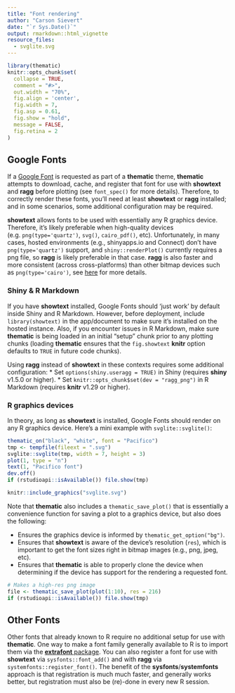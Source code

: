 ```yaml
---
title: "Font rendering"
author: "Carson Sievert"
date: "`r Sys.Date()`"
output: rmarkdown::html_vignette
resource_files:
  - svglite.svg
---
```


```r
library(thematic)
knitr::opts_chunk$set(
  collapse = TRUE,
  comment = "#>",
  out.width = "70%", 
  fig.align = 'center',
  fig.width = 7,
  fig.asp = 0.61,
  fig.show = "hold",
  message = FALSE,
  fig.retina = 2
)
```


## Google Fonts {#google-fonts}

If a [Google Font](https://fonts.google.com) is requested as part of a **thematic** theme, **thematic** attempts to download, cache, and register that font for use with **showtext** and **ragg** before plotting (see `font_spec()` for more details). Therefore, to correctly render these fonts, you'll need at least **showtext** or **ragg** installed; and in some scenarios, some additional configuration may be required.

**showtext** allows fonts to be used with essentially any R graphics device. Therefore, it's likely preferable when high-quality devices (e.g. `png(type='quartz')`, `svg()`, `cairo_pdf()`, etc). Unfortunately, in many cases, hosted environments (e.g., shinyapps.io and Connect) don't have `png(type='quartz')` support, and `shiny::renderPlot()` currently requires a png file, so **ragg** is likely preferable in that case. **ragg** is also faster and more consistent (across cross-platforms) than other bitmap devices such as `png(type='cairo')`, see [here](https://ragg.r-lib.org/) for more details.

### Shiny & R Markdown {#shiny-rmd}

If you have **showtext** installed, Google Fonts should 'just work' by default inside Shiny and R Markdown. However, before deployment, include `library(showtext)` in the app/document to make sure it's installed on the hosted instance. Also, if you encounter issues in R Markdown, make sure **thematic** is being loaded in an initial "setup" chunk prior to any plotting chunks (loading **thematic** ensures that the `fig.showtext` **knitr** option defaults to `TRUE` in future code chunks).

Using **ragg** instead of **showtext** in these contexts requires some additional configuration:
  * Set `options(shiny.useragg = TRUE)` in Shiny (requires **shiny** v1.5.0 or higher).
  * Set `knitr::opts_chunk$set(dev = "ragg_png")` in R Markdown (requires **knitr** v1.29 or higher).

### R graphics devices {#r-devices}

In theory, as long as **showtext** is installed, Google Fonts should render on any R graphics device. Here's a mini example with `svglite::svglite()`:

```r
thematic_on("black", "white", font = "Pacifico")
tmp <- tempfile(fileext = ".svg")
svglite::svglite(tmp, width = 7, height = 3)
plot(1, type = "n")
text(1, "Pacifico font")
dev.off()
if (rstudioapi::isAvailable()) file.show(tmp)
```

```r
knitr::include_graphics("svglite.svg")
```

Note that **thematic** also includes a `thematic_save_plot()` that is essentially a convenience function for saving a plot to a graphics device, but also does the following:

* Ensures the graphics device is informed by `thematic_get_option("bg")`.
* Ensures that **showtext** is aware of the device's resolution (`res`), which is important to get the font sizes right in bitmap images (e.g., png, jpeg, etc).
* Ensures that **thematic** is able to properly clone the device when determining if the device has support for the rendering a requested font.

```r
# Makes a high-res png image
file <- thematic_save_plot(plot(1:10), res = 216)
if (rstudioapi::isAvailable()) file.show(tmp)
```

## Other Fonts {#other-fonts}

Other fonts that already known to R require no additional setup for use with **thematic**. One way to make a font family generally available to R is to import them via the [**extrafont** package](https://github.com/wch/extrafont). You can also register a font for use with **showtext** via `sysfonts::font_add()` and with **ragg** via `systemfonts::register_font()`. The benefit of the **sysfonts**/**systemfonts** approach is that registration is much much faster, and generally works better, but registration must also be (re)-done in every new R session.  
